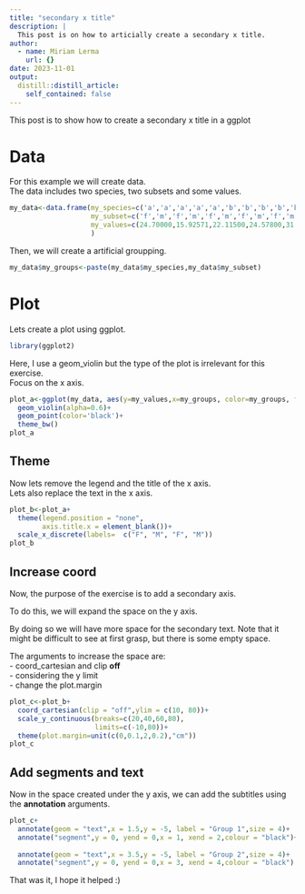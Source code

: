 ```yaml
---
title: "secondary x title"
description: |
  This post is on how to articially create a secondary x title.
author:
  - name: Miriam Lerma
    url: {}
date: 2023-11-01
output:
  distill::distill_article:
    self_contained: false
---
```



This post is to show how to create a secondary x title in a ggplot


# Data

For this example we will create data.  
The data includes two species, two subsets and some values.

```r
my_data<-data.frame(my_species=c('a','a','a','a','a','b','b','b','b','b'),
                    my_subset=c('f','m','f','m','f','m','f','m','f','m'),
                    my_values=c(24.70000,15.92571,22.11500,24.57800,31.63200,24.51800,29.39000,26.97833,79.66500,21.65000)
                    )
```

Then, we will create a artificial groupping.

```r
my_data$my_groups<-paste(my_data$my_species,my_data$my_subset)
```

# Plot

Lets create a plot using ggplot.

```r
library(ggplot2)
```

Here, I use a geom_violin but the type of the plot is irrelevant for this exercise.   
Focus on the x axis.  
 

```r
plot_a<-ggplot(my_data, aes(y=my_values,x=my_groups, color=my_groups, fill=my_groups)) +
  geom_violin(alpha=0.6)+
  geom_point(color='black')+
  theme_bw()
plot_a
```


## Theme

Now lets remove the legend and the title of the x axis.  
Lets also replace the text in the x axis.

```r
plot_b<-plot_a+
  theme(legend.position = "none",
        axis.title.x = element_blank())+
  scale_x_discrete(labels=  c("F", "M", "F", "M"))
plot_b
```


## Increase coord

Now, the purpose of the exercise is to add a secondary axis.

To do this, we will expand the space on the y axis. 

By doing so we will have more space for the secondary text. Note that it might be difficult to see at first grasp, but there is some empty space. 


The arguments to increase the space are:  
- coord_cartesian and clip **off**  
- considering the y limit  
- change the plot.margin  

```r
plot_c<-plot_b+
  coord_cartesian(clip = "off",ylim = c(10, 80))+
  scale_y_continuous(breaks=c(20,40,60,80), 
                     limits=c(-10,80))+
  theme(plot.margin=unit(c(0,0.1,2,0.2),"cm"))
plot_c
```



## Add segments and text

Now in the space created under the y axis, we can add the subtitles using the **annotation** arguments.  

```r
plot_c+
  annotate(geom = "text",x = 1.5,y = -5, label = "Group 1",size = 4)+
  annotate("segment",y = 0, yend = 0,x = 1, xend = 2,colour = "black")+
  
  annotate(geom = "text",x = 3.5,y = -5, label = "Group 2",size = 4)+
  annotate("segment",y = 0, yend = 0,x = 3, xend = 4,colour = "black")
```

That was it, I hope it helped :)